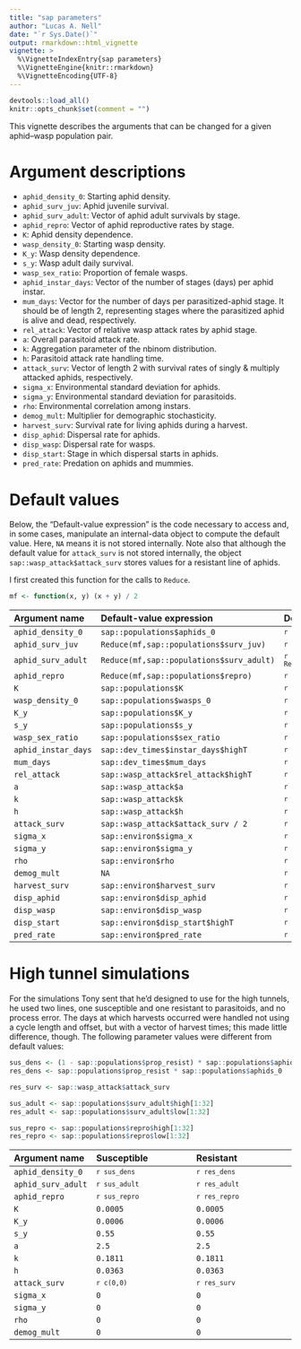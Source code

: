 ```yaml
---
title: "sap parameters"
author: "Lucas A. Nell"
date: "`r Sys.Date()`"
output: rmarkdown::html_vignette
vignette: >
  %\VignetteIndexEntry{sap parameters}
  %\VignetteEngine{knitr::rmarkdown}
  %\VignetteEncoding{UTF-8}
---
```


```r
devtools::load_all()
knitr::opts_chunk$set(comment = "")
```

This vignette describes the arguments that can be changed for a given aphid--wasp 
population pair.

# Argument descriptions

- `aphid_density_0`: Starting aphid density.
- `aphid_surv_juv`: Aphid juvenile survival.
- `aphid_surv_adult`: Vector of aphid adult survivals by stage.
- `aphid_repro`: Vector of aphid reproductive rates by stage.
- `K`: Aphid density dependence.
- `wasp_density_0`: Starting wasp density.
- `K_y`: Wasp density dependence.
- `s_y`: Wasp adult daily survival.
- `wasp_sex_ratio`: Proportion of female wasps.
- `aphid_instar_days`: Vector of the number of stages (days) per aphid instar.
- `mum_days`: Vector for the number of days per parasitized-aphid stage. It should be 
  of length 2, representing stages where the parasitized aphid is alive and dead, 
  respectively.
- `rel_attack`: Vector of relative wasp attack rates by aphid stage.
- `a`: Overall parasitoid attack rate.
- `k`: Aggregation parameter of the nbinom distribution.
- `h`: Parasitoid attack rate handling time.
- `attack_surv`: Vector of length 2 with survival rates of singly & multiply attacked 
  aphids, respectively.
- `sigma_x`: Environmental standard deviation for aphids.
- `sigma_y`: Environmental standard deviation for parasitoids.
- `rho`: Environmental correlation among instars.
- `demog_mult`: Multiplier for demographic stochasticity.
- `harvest_surv`: Survival rate for living aphids during a harvest.
- `disp_aphid`: Dispersal rate for aphids.
- `disp_wasp`: Dispersal rate for wasps.
- `disp_start`: Stage in which dispersal starts in aphids.
- `pred_rate`: Predation on aphids and mummies.



# Default values

Below, the "Default-value expression" is the code necessary to access and, in some 
cases, manipulate an internal-data object to compute the default value.
Here, `NA` means it is not stored internally.
Note also that although the default value for `attack_surv`  is not stored internally,
the object `sap::wasp_attack$attack_surv` stores values for a resistant line of aphids.

I first created this function for the calls to `Reduce`.
```r
mf <- function(x, y) (x + y) / 2
```


| Argument name       | Default-value expression                  | Default value                                            |
|:--------------------|:------------------------------------------|:---------------------------------------------------------|
| `aphid_density_0`   | `sap::populations$aphids_0`               | <code>`r sap::populations$aphids_0`</code>               |
| `aphid_surv_juv`    | `Reduce(mf,sap::populations$surv_juv)`    | <code>`r Reduce(mf,sap::populations$surv_juv)`</code>    |
| `aphid_surv_adult`  | `Reduce(mf,sap::populations$surv_adult)`  | <code>`r Reduce(mf,sap::populations$surv_adult)`</code>  |
| `aphid_repro`       | `Reduce(mf,sap::populations$repro)`       | <code>`r Reduce(mf,sap::populations$repro)`</code>       |
| `K`                 | `sap::populations$K`                      | <code>`r sap::populations$K`</code>                      |
| `wasp_density_0`    | `sap::populations$wasps_0`                | <code>`r sap::populations$wasps_0`</code>                |
| `K_y`               | `sap::populations$K_y`                    | <code>`r sap::populations$K_y`</code>                    |
| `s_y`               | `sap::populations$s_y`                    | <code>`r sap::populations$s_y`</code>                    |
| `wasp_sex_ratio`    | `sap::populations$sex_ratio`              | <code>`r sap::populations$sex_ratio`</code>              |
| `aphid_instar_days` | `sap::dev_times$instar_days$highT`        | <code>`r sap::dev_times$instar_days$highT`</code>        |
| `mum_days`          | `sap::dev_times$mum_days`                 | <code>`r sap::dev_times$mum_days`</code>                 |
| `rel_attack`        | `sap::wasp_attack$rel_attack$highT`       | <code>`r sap::wasp_attack$rel_attack$highT`</code>       |
| `a`                 | `sap::wasp_attack$a`                      | <code>`r sap::wasp_attack$a`</code>                      |
| `k`                 | `sap::wasp_attack$k`                      | <code>`r sap::wasp_attack$k`</code>                      |
| `h`                 | `sap::wasp_attack$h`                      | <code>`r sap::wasp_attack$h`</code>                      |
| `attack_surv`       | `sap::wasp_attack$attack_surv / 2`        | <code>`r sap::wasp_attack$attack_surv / 2`</code>        |
| `sigma_x`           | `sap::environ$sigma_x`                    | <code>`r sap::environ$sigma_x`</code>                    |
| `sigma_y`           | `sap::environ$sigma_y`                    | <code>`r sap::environ$sigma_y`</code>                    |
| `rho`               | `sap::environ$rho`                        | <code>`r sap::environ$rho`</code>                        |
| `demog_mult`        | `NA`                                      | <code>`r 1`</code>                                       |
| `harvest_surv`      | `sap::environ$harvest_surv`               | <code>`r sap::environ$harvest_surv`</code>               |
| `disp_aphid`        | `sap::environ$disp_aphid`                 | <code>`r sap::environ$disp_aphid`</code>                 |
| `disp_wasp`         | `sap::environ$disp_wasp`                  | <code>`r sap::environ$disp_wasp`</code>                  |
| `disp_start`        | `sap::environ$disp_start$highT`           | <code>`r sap::environ$disp_start$highT`</code>           |
| `pred_rate`         | `sap::environ$pred_rate`                  | <code>`r sap::environ$pred_rate`</code>                  |




# High tunnel simulations

For the simulations Tony sent that he'd designed to use for the high tunnels, 
he used two lines, one susceptible and one resistant to parasitoids, and no 
process error.
The days at which harvests occurred were handled not using a cycle length and 
offset, but with a vector of harvest times; this made little difference, though.
The following parameter values were different from default values:

```r
sus_dens <- (1 - sap::populations$prop_resist) * sap::populations$aphids_0
res_dens <- sap::populations$prop_resist * sap::populations$aphids_0

res_surv <- sap::wasp_attack$attack_surv

sus_adult <- sap::populations$surv_adult$high[1:32]
res_adult <- sap::populations$surv_adult$low[1:32]

sus_repro <- sap::populations$repro$high[1:32]
res_repro <- sap::populations$repro$low[1:32]
```

| Argument name      | Susceptible                | Resistant                  |
|:-------------------|:---------------------------|:---------------------------|
| `aphid_density_0`  | <code>`r sus_dens`</code>  | <code>`r res_dens`</code>  |
| `aphid_surv_adult` | <code>`r sus_adult`</code> | <code>`r res_adult`</code> |
| `aphid_repro`      | <code>`r sus_repro`</code> | <code>`r res_repro`</code> |
| `K`                | `0.0005`                   | `0.0005`                   |
| `K_y`              | `0.0006`                   | `0.0006`                   |
| `s_y`              | `0.55`                     | `0.55`                     |
| `a`                | `2.5`                      | `2.5`                      |
| `k`                | `0.1811`                   | `0.1811`                   |
| `h`                | `0.0363`                   | `0.0363`                   |
| `attack_surv`      | <code>`r c(0,0)`</code>    | <code>`r res_surv`</code>  |
| `sigma_x`          | `0`                        | `0`                        |
| `sigma_y`          | `0`                        | `0`                        |
| `rho`              | `0`                        | `0`                        |
| `demog_mult`       | `0`                        | `0`                        |


